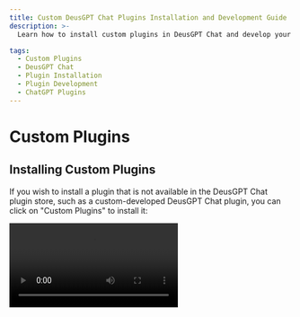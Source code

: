 ```yaml
---
title: Custom DeusGPT Chat Plugins Installation and Development Guide
description: >-
  Learn how to install custom plugins in DeusGPT Chat and develop your own plugins to enhance your AI assistant's capabilities.

tags:
  - Custom Plugins
  - DeusGPT Chat
  - Plugin Installation
  - Plugin Development
  - ChatGPT Plugins
---
```


# Custom Plugins

## Installing Custom Plugins

If you wish to install a plugin that is not available in the DeusGPT Chat plugin store, such as a custom-developed DeusGPT Chat plugin, you can click on "Custom Plugins" to install it:

<Video src="https://github.com/lobehub/lobe-chat/assets/28616219/034a328c-8465-4499-8f93-fdcdb03343cd" />

In addition, DeusGPT Chat's plugin mechanism is compatible with ChatGPT plugins, so you can easily install corresponding ChatGPT plugins.

If you want to try installing custom plugins on your own, you can use the following links to try:

- `Custom Lobe Plugin` Mock Credit Card: [https://lobe-plugin-mock-credit-card.vercel.app/manifest.json](https://lobe-plugin-mock-credit-card.vercel.app/manifest.json)
- `ChatGPT Plugin` Access Links: [https://www.accesslinks.ai/.well-known/ai-plugin.json](https://www.accesslinks.ai/.well-known/ai-plugin.json)

<Cards rows={2}>
  <Image alt="Installing Custom Plugins S1" height={472} src="https://github.com/lobehub/lobe-chat/assets/28616219/bb9cd00f-b20c-4d7b-9c60-b921d350e319" />

  <Image alt="Installing Custom Plugins S2" height={472} src="https://github.com/lobehub/lobe-chat/assets/28616219/bdeb678e-6502-4667-86b1-504221ee7ded" />
</Cards>

## Developing Custom Plugins

If you wish to develop a DeusGPT Chat plugin on your own, feel free to refer to the [Plugin Development Guide](/docs/usage/plugins/development) to expand the possibilities of your AI assistant!
